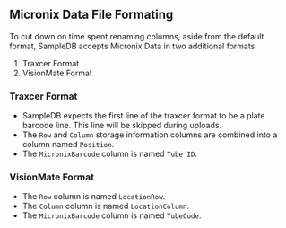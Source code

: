 ## Micronix Data File Formating

To cut down on time spent renaming columns, aside from the default format, SampleDB accepts Micronix Data in two additional formats:

1. Traxcer Format
2. VisionMate Format

### Traxcer Format

- SampleDB expects the first line of the traxcer format to be a plate barcode line. This line will be skipped during uploads.
- The `Row` and `Column` storage information columns are combined into a column named `Position`.
- The `MicronixBarcode` column is named `Tube ID`.

### VisionMate Format

- The `Row` column is named `LocationRow`.
- The `Column` column is named `LocationColumn`.
- The `MicronixBarcode` column is named `TubeCode`.

